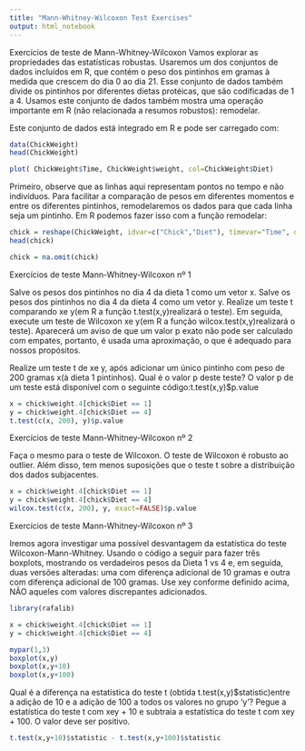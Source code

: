 ```yaml
---
title: "Mann-Whitney-Wilcoxon Test Exercises"
output: html_notebook
---
```


Exercícios de teste de Mann-Whitney-Wilcoxon
Vamos explorar as propriedades das estatísticas robustas. Usaremos um dos conjuntos de dados incluídos em R, que contém o peso dos pintinhos em gramas à medida que crescem do dia 0 ao dia 21. Esse conjunto de dados também divide os pintinhos por diferentes dietas protéicas, que são codificadas de 1 a 4. Usamos este conjunto de dados também mostra uma operação importante em R (não relacionada a resumos robustos): remodelar.

Este conjunto de dados está integrado em R e pode ser carregado com:

```r
data(ChickWeight)
head(ChickWeight)
```

```r
plot( ChickWeight$Time, ChickWeight$weight, col=ChickWeight$Diet)
```

Primeiro, observe que as linhas aqui representam pontos no tempo e não indivíduos. Para facilitar a comparação de pesos em diferentes momentos e entre os diferentes pintinhos, remodelaremos os dados para que cada linha seja um pintinho. Em R podemos fazer isso com a função remodelar:

```r
chick = reshape(ChickWeight, idvar=c("Chick","Diet"), timevar="Time", direction="wide")
head(chick)
```
```r
chick = na.omit(chick)
```

Exercícios de teste Mann-Whitney-Wilcoxon nº 1

Salve os pesos dos pintinhos no dia 4 da dieta 1 como um vetor x. Salve os pesos dos pintinhos no dia 4 da dieta 4 como um vetor y. Realize um teste t comparando xe y(em R a função t.test(x,y)realizará o teste). Em seguida, execute um teste de Wilcoxon xe y(em R a função wilcox.test(x,y)realizará o teste). Aparecerá um aviso de que um valor p exato não pode ser calculado com empates, portanto, é usada uma aproximação, o que é adequado para nossos propósitos.

Realize um teste t de xe y, após adicionar um único pintinho com peso de 200 gramas x(à dieta 1 pintinhos). Qual é o valor p deste teste? O valor p de um teste está disponível com o seguinte código:t.test(x,y)$p.value

```r
x = chick$weight.4[chick$Diet == 1]
y = chick$weight.4[chick$Diet == 4]
t.test(c(x, 200), y)$p.value
```

Exercícios de teste Mann-Whitney-Wilcoxon nº 2

Faça o mesmo para o teste de Wilcoxon. O teste de Wilcoxon é robusto ao outlier. Além disso, tem menos suposições que o teste t sobre a distribuição dos dados subjacentes.

```r
x = chick$weight.4[chick$Diet == 1]
y = chick$weight.4[chick$Diet == 4]
wilcox.test(c(x, 200), y, exact=FALSE)$p.value
```

Exercícios de teste Mann-Whitney-Wilcoxon nº 3

Iremos agora investigar uma possível desvantagem da estatística do teste Wilcoxon-Mann-Whitney. Usando o código a seguir para fazer três boxplots, mostrando os verdadeiros pesos da Dieta 1 vs 4 e, em seguida, duas versões alteradas: uma com diferença adicional de 10 gramas e outra com diferença adicional de 100 gramas. Use xey conforme definido acima, NÃO aqueles com valores discrepantes adicionados.

```r
library(rafalib)

x = chick$weight.4[chick$Diet == 1]
y = chick$weight.4[chick$Diet == 4]

mypar(1,3)
boxplot(x,y)
boxplot(x,y+10)
boxplot(x,y+100)
```
Qual é a diferença na estatística do teste t (obtida t.test(x,y)$statistic)entre a adição de 10 e a adição de 100 a todos os valores no grupo 'y'? Pegue a estatística do teste t com xey + 10 e subtraia a estatística do teste t com xey + 100. O valor deve ser positivo.

```r
t.test(x,y+10)$statistic - t.test(x,y+100)$statistic
```


